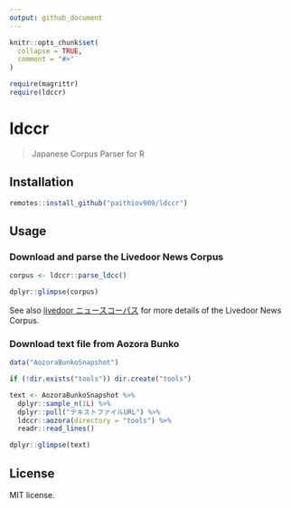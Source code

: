 ```yaml
---
output: github_document
---
```


<!-- README.md is generated from README.Rmd. Please edit that file -->

```r
knitr::opts_chunk$set(
  collapse = TRUE,
  comment = "#>"
)

require(magrittr)
require(ldccr)
```

# ldccr

<!-- badges: start -->
<!-- badges: end -->

> Japanese Corpus Parser for R


## Installation

``` r
remotes::install_github("paithiov909/ldccr")
```


## Usage


### Download and parse the Livedoor News Corpus

```r
corpus <- ldccr::parse_ldcc()

dplyr::glimpse(corpus)
```

See also [livedoor ニュースコーパス](https://www.rondhuit.com/download.html#ldcc) for more details of the Livedoor News Corpus.


### Download text file from Aozora Bunko

```r
data("AozoraBunkoSnapshot")

if (!dir.exists("tools")) dir.create("tools")

text <- AozoraBunkoSnapshot %>%
  dplyr::sample_n(1L) %>%
  dplyr::pull("テキストファイルURL") %>%
  ldccr::aozora(directory = "tools") %>%
  readr::read_lines()

dplyr::glimpse(text)
```


## License

MIT license.


